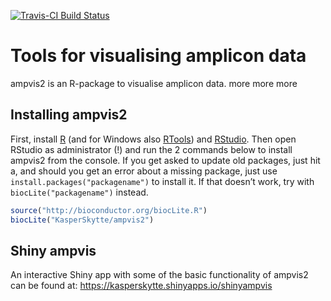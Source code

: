 [![Travis-CI Build Status](https://travis-ci.org/KasperSkytte/ampvis2.svg?branch=master)](https://travis-ci.org/KasperSkytte/ampvis2)

# Tools for visualising amplicon data

ampvis2 is an R-package to visualise amplicon data. more more more

## Installing ampvis2
First, install [R](https://mirrors.dotsrc.org/cran/) (and for Windows also [RTools](https://mirrors.dotsrc.org/cran/bin/windows/Rtools/)) and [RStudio](https://www.rstudio.com/products/rstudio/download/#download). Then open RStudio as administrator (!) and run the 2 commands below to install ampvis2 from the console. If you get asked to update old packages, just hit a, and should you get an error about a missing package, just use `install.packages("packagename")` to install it. If that doesn't work, try with `biocLite("packagename")` instead.
```r
source("http://bioconductor.org/biocLite.R")
biocLite("KasperSkytte/ampvis2")
```

## Shiny ampvis
An interactive Shiny app with some of the basic functionality of ampvis2 can be found at: [https://kasperskytte.shinyapps.io/shinyampvis](https://kasperskytte.shinyapps.io/shinyampvis)